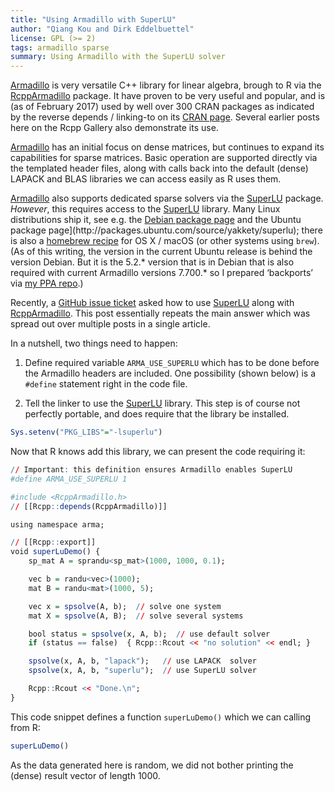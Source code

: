 ```yaml
---
title: "Using Armadillo with SuperLU"
author: "Qiang Kou and Dirk Eddelbuettel"
license: GPL (>= 2)
tags: armadillo sparse
summary: Using Armadillo with the SuperLU solver
---
```


[Armadillo](http://arma.sourceforge.net/) is very versatile C++ library for linear algebra, brough
to R via the [RcppArmadillo](http://dirk.eddelbuettel.com/code/rcpp.armadillo.html) package.  It
have proven to be very useful and popular, and is (as of February 2017) used by well over 300 CRAN
packages as indicated by the reverse depends / linking-to on its
[CRAN page](https://cran.r-project.org/package=RcppArmadillo).  Several earlier posts here on the
Rcpp Gallery also demonstrate its use.

[Armadillo](http://arma.sourceforge.net/) has an initial focus on dense matrices, but continues to
expand its capabilities for sparse matrices.  Basic operation are supported directly via the
templated header files, along with calls back into the default (dense) LAPACK and BLAS libraries we
can access easily as R uses them.

[Armadillo](http://arma.sourceforge.net/) also supports dedicated sparse solvers via the
[SuperLU](http://crd-legacy.lbl.gov/~xiaoye/SuperLU/) package.  _However_, this requires access to
the [SuperLU](http://crd-legacy.lbl.gov/~xiaoye/SuperLU/) library.  Many Linux distributions ship
it, see e.g. the [Debian package page](https://packages.debian.org/source/sid/armadillo) and the
Ubuntu package page](http://packages.ubuntu.com/source/yakkety/superlu); there is also a
[homebrew recipe](https://github.com/Homebrew/homebrew-science/blob/master/superlu.rb) for OS X /
macOS (or other systems using `brew`).  (As of this writing, the version in the current Ubuntu
release is behind the version Debian. But it is the 5.2.* version that is in Debian that is also
required with current Armadillo versions 7.700.* so I prepared 'backports' via
[my PPA repo](https://launchpad.net/~edd/+archive/ubuntu/misc/+packages).)

Recently, a [GitHub issue ticket](https://github.com/RcppCore/RcppArmadillo/issues/120) asked how to
use [SuperLU](http://crd-legacy.lbl.gov/~xiaoye/SuperLU/) along with
[RcppArmadillo](http://dirk.eddelbuettel.com/code/rcpp.armadillo.html).  This post essentially
repeats the main answer which was spread out over multiple posts in a single article.

In a nutshell, two things need to happen:

1. Define required variable `ARMA_USE_SUPERLU` which has to be done before the Armadillo headers are
included.  One possibility (shown below) is a `#define` statement right in the code file.

2. Tell the linker to use the [SuperLU](http://crd-legacy.lbl.gov/~xiaoye/SuperLU/) library. This
step is of course not perfectly portable, and does require that the library be installed.

```r
Sys.setenv("PKG_LIBS"="-lsuperlu")
```

Now that R knows add this library, we can present the code requiring it:


```r
// Important: this definition ensures Armadillo enables SuperLU
#define ARMA_USE_SUPERLU 1

#include <RcppArmadillo.h>
// [[Rcpp::depends(RcppArmadillo)]]

using namespace arma;

// [[Rcpp::export]]
void superLuDemo() {
    sp_mat A = sprandu<sp_mat>(1000, 1000, 0.1);

    vec b = randu<vec>(1000);
    mat B = randu<mat>(1000, 5);

    vec x = spsolve(A, b);  // solve one system
    mat X = spsolve(A, B);  // solve several systems

    bool status = spsolve(x, A, b);  // use default solver
    if (status == false)  { Rcpp::Rcout << "no solution" << endl; }

    spsolve(x, A, b, "lapack");   // use LAPACK  solver
    spsolve(x, A, b, "superlu");  // use SuperLU solver

    Rcpp::Rcout << "Done.\n";
}
```

This code snippet defines a function `superLuDemo()`
which we can calling from R:

```r
superLuDemo()
```

As the data generated here is random, we did not bother printing the (dense) result vector of
length 1000.

